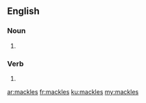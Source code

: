 ==English==

===Noun===
{{head|en|noun plural form}}

# {{plural of|mackle|lang=en}}

===Verb===
{{head|en|verb form}}

# {{en-third-person singular of|mackle}}

[[ar:mackles]]
[[fr:mackles]]
[[ku:mackles]]
[[my:mackles]]